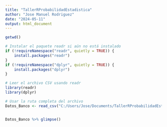 ```yaml
---
title: "TallerRProbabilidadEstadistica"
author: "Jose Manuel Rodriguez"
date: "2024-05-11"
output: html_document
---
```



```r
getwd()
```

```r
# Instalar el paquete readr si aún no está instalado
if (!requireNamespace("readr", quietly = TRUE)) {
    install.packages("readr")
}
if (!requireNamespace("dplyr", quietly = TRUE)) {
    install.packages("dplyr")
}

# Leer el archivo CSV usando readr
library(readr)
library(dplyr)

# Usar la ruta completa del archivo
Datos_Banco <- read_csv("C:/Users/Jose/Documents/TallerRProbabilidadEstadistica/Datos_banco.csv")


Datos_Banco %>% glimpse()
```

